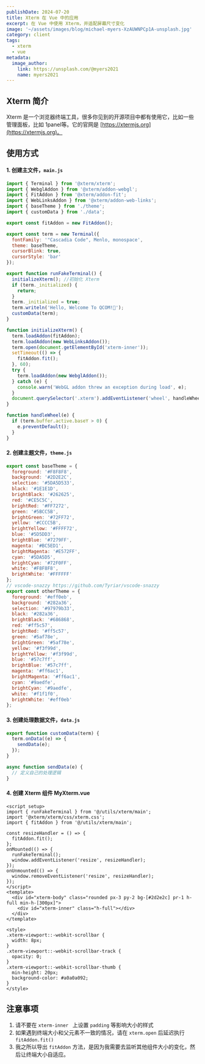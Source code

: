 ```yaml
---
publishDate: 2024-07-20
title: Xterm 在 Vue 中的应用
excerpt: 在 Vue 中使用 Xterm，并适配屏幕尺寸变化
image: '~/assets/images/blog/michael-myers-XzAUWNPCp1A-unsplash.jpg'
category: client
tags:
  - xterm
  - vue
metadata:
  image_author:
    link: https://unsplash.com/@myers2021
    name: myers2021
---
```


## Xterm 简介

Xterm 是一个浏览器终端工具，很多你见到的开源项目中都有使用它，比如一些管理面板，比如 1panel等。它的官网是 [https://xtermjs.org](https://xtermjs.org)。

## 使用方式

#### 1. 创建主文件，`main.js`

```javascript
import { Terminal } from '@xterm/xterm';
import { WebglAddon } from '@xterm/addon-webgl';
import { FitAddon } from '@xterm/addon-fit';
import { WebLinksAddon } from '@xterm/addon-web-links';
import { baseTheme } from './theme';
import { customData } from './data';

export const fitAddon = new FitAddon();

export const term = new Terminal({
  fontFamily: '"Cascadia Code", Menlo, monospace',
  theme: baseTheme,
  cursorBlink: true,
  cursorStyle: 'bar'
});

export function runFakeTerminal() {
  initializeXterm(); //初始化 Xterm
  if (term._initialized) {
    return;
  }
  term._initialized = true;
  term.writeln('Hello, Welcome To QCOM!🎊');
  customData(term);
}

function initializeXterm() {
  term.loadAddon(fitAddon);
  term.loadAddon(new WebLinksAddon());
  term.open(document.getElementById('xterm-inner'));
  setTimeout(() => {
    fitAddon.fit();
  }, 60);
  try {
    term.loadAddon(new WebglAddon());
  } catch (e) {
    console.warn('WebGL addon threw an exception during load', e);
  }
  document.querySelector('.xterm').addEventListener('wheel', handleWheel);
}

function handleWheel(e) {
  if (term.buffer.active.baseY > 0) {
    e.preventDefault();
  }
}
```

#### 2. 创建主题文件，`theme.js`

```javascript
export const baseTheme = {
  foreground: '#F8F8F8',
  background: '#2D2E2C',
  selection: '#5DA5D533',
  black: '#1E1E1D',
  brightBlack: '#262625',
  red: '#CE5C5C',
  brightRed: '#FF7272',
  green: '#5BCC5B',
  brightGreen: '#72FF72',
  yellow: '#CCCC5B',
  brightYellow: '#FFFF72',
  blue: '#5D5DD3',
  brightBlue: '#7279FF',
  magenta: '#BC5ED1',
  brightMagenta: '#E572FF',
  cyan: '#5DA5D5',
  brightCyan: '#72F0FF',
  white: '#F8F8F8',
  brightWhite: '#FFFFFF'
};
// vscode-snazzy https://github.com/Tyriar/vscode-snazzy
export const otherTheme = {
  foreground: '#eff0eb',
  background: '#282a36',
  selection: '#97979b33',
  black: '#282a36',
  brightBlack: '#686868',
  red: '#ff5c57',
  brightRed: '#ff5c57',
  green: '#5af78e',
  brightGreen: '#5af78e',
  yellow: '#f3f99d',
  brightYellow: '#f3f99d',
  blue: '#57c7ff',
  brightBlue: '#57c7ff',
  magenta: '#ff6ac1',
  brightMagenta: '#ff6ac1',
  cyan: '#9aedfe',
  brightCyan: '#9aedfe',
  white: '#f1f1f0',
  brightWhite: '#eff0eb'
};
```

#### 3. 创建处理数据文件，`data.js`

```javascript
export function customData(term) {
  term.onData((e) => {
    sendData(e);
  });
}

async function sendData(e) {
  // 定义自己的处理逻辑
}
```

#### 4. 创建 Xterm 组件 MyXterm.vue

```vue
<script setup>
import { runFakeTerminal } from '@/utils/xterm/main';
import '@xterm/xterm/css/xterm.css';
import { fitAddon } from '@/utils/xterm/main';

const resizeHandler = () => {
  fitAddon.fit();
};
onMounted(() => {
  runFakeTerminal();
  window.addEventListener('resize', resizeHandler);
});
onUnmounted(() => {
  window.removeEventListener('resize', resizeHandler);
});
</script>
<template>
  <div id="xterm-body" class="rounded px-3 py-2 bg-[#2d2e2c] pr-1 h-full min-h-[300px]">
    <div id="xterm-inner" class="h-full"></div>
  </div>
</template>

<style>
.xterm-viewport::-webkit-scrollbar {
  width: 8px;
}
.xterm-viewport::-webkit-scrollbar-track {
  opacity: 0;
}
.xterm-viewport::-webkit-scrollbar-thumb {
  min-height: 20px;
  background-color: #a0a0a092;
}
</style>
```

## 注意事项

1. 请不要在 `xterm-inner ` 上设置 `padding` 等影响大小的样式
1. 如果遇到终端大小和父元素不一致的情况，请在 `xterm.open` 后延迟执行 `fitAddon.fit()`
1. 我之所以导出 `fitAddon` 方法，是因为我需要去监听其他组件大小的变化，然后让终端大小自适应。
